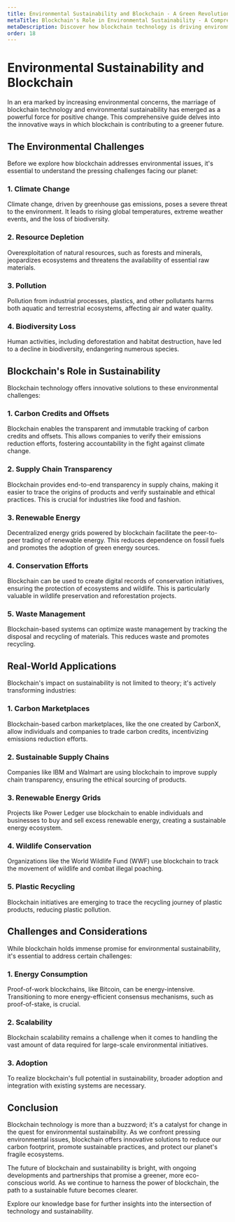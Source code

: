 ```yaml
---
title: Environmental Sustainability and Blockchain - A Green Revolution
metaTitle: Blockchain's Role in Environmental Sustainability - A Comprehensive Guide
metaDescription: Discover how blockchain technology is driving environmental sustainability, reducing carbon footprint, and promoting eco-friendly practices.
order: 18
---
```


# Environmental Sustainability and Blockchain

In an era marked by increasing environmental concerns, the marriage of blockchain technology and environmental sustainability has emerged as a powerful force for positive change. This comprehensive guide delves into the innovative ways in which blockchain is contributing to a greener future.

## The Environmental Challenges

Before we explore how blockchain addresses environmental issues, it's essential to understand the pressing challenges facing our planet:

### 1. Climate Change

Climate change, driven by greenhouse gas emissions, poses a severe threat to the environment. It leads to rising global temperatures, extreme weather events, and the loss of biodiversity.

### 2. Resource Depletion

Overexploitation of natural resources, such as forests and minerals, jeopardizes ecosystems and threatens the availability of essential raw materials.

### 3. Pollution

Pollution from industrial processes, plastics, and other pollutants harms both aquatic and terrestrial ecosystems, affecting air and water quality.

### 4. Biodiversity Loss

Human activities, including deforestation and habitat destruction, have led to a decline in biodiversity, endangering numerous species.

## Blockchain's Role in Sustainability

Blockchain technology offers innovative solutions to these environmental challenges:

### 1. Carbon Credits and Offsets

Blockchain enables the transparent and immutable tracking of carbon credits and offsets. This allows companies to verify their emissions reduction efforts, fostering accountability in the fight against climate change.

### 2. Supply Chain Transparency

Blockchain provides end-to-end transparency in supply chains, making it easier to trace the origins of products and verify sustainable and ethical practices. This is crucial for industries like food and fashion.

### 3. Renewable Energy

Decentralized energy grids powered by blockchain facilitate the peer-to-peer trading of renewable energy. This reduces dependence on fossil fuels and promotes the adoption of green energy sources.

### 4. Conservation Efforts

Blockchain can be used to create digital records of conservation initiatives, ensuring the protection of ecosystems and wildlife. This is particularly valuable in wildlife preservation and reforestation projects.

### 5. Waste Management

Blockchain-based systems can optimize waste management by tracking the disposal and recycling of materials. This reduces waste and promotes recycling.

## Real-World Applications

Blockchain's impact on sustainability is not limited to theory; it's actively transforming industries:

### 1. Carbon Marketplaces

Blockchain-based carbon marketplaces, like the one created by CarbonX, allow individuals and companies to trade carbon credits, incentivizing emissions reduction efforts.

### 2. Sustainable Supply Chains

Companies like IBM and Walmart are using blockchain to improve supply chain transparency, ensuring the ethical sourcing of products.

### 3. Renewable Energy Grids

Projects like Power Ledger use blockchain to enable individuals and businesses to buy and sell excess renewable energy, creating a sustainable energy ecosystem.

### 4. Wildlife Conservation

Organizations like the World Wildlife Fund (WWF) use blockchain to track the movement of wildlife and combat illegal poaching.

### 5. Plastic Recycling

Blockchain initiatives are emerging to trace the recycling journey of plastic products, reducing plastic pollution.

## Challenges and Considerations

While blockchain holds immense promise for environmental sustainability, it's essential to address certain challenges:

### 1. Energy Consumption

Proof-of-work blockchains, like Bitcoin, can be energy-intensive. Transitioning to more energy-efficient consensus mechanisms, such as proof-of-stake, is crucial.

### 2. Scalability

Blockchain scalability remains a challenge when it comes to handling the vast amount of data required for large-scale environmental initiatives.

### 3. Adoption

To realize blockchain's full potential in sustainability, broader adoption and integration with existing systems are necessary.

## Conclusion

Blockchain technology is more than a buzzword; it's a catalyst for change in the quest for environmental sustainability. As we confront pressing environmental issues, blockchain offers innovative solutions to reduce our carbon footprint, promote sustainable practices, and protect our planet's fragile ecosystems.

The future of blockchain and sustainability is bright, with ongoing developments and partnerships that promise a greener, more eco-conscious world. As we continue to harness the power of blockchain, the path to a sustainable future becomes clearer.

Explore our knowledge base for further insights into the intersection of technology and sustainability.
